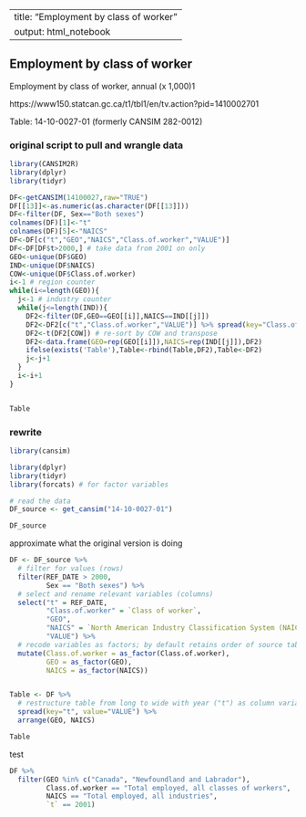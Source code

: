<!--
Copyright 2019 Province of British Columbia

Licensed under the Apache License, Version 2.0 (the "License");
you may not use this file except in compliance with the License.
You may obtain a copy of the License at

http://www.apache.org/licenses/LICENSE-2.0

Unless required by applicable law or agreed to in writing, software distributed under the License is distributed on an "AS IS" BASIS,
WITHOUT WARRANTIES OR CONDITIONS OF ANY KIND, either express or implied.
See the License for the specific language governing permissions and limitations under the License.
-->



---
title: "Employment by class of worker"
output: html_notebook
---

## Employment by class of worker

Employment by class of worker, annual (x 1,000)1

https://www150.statcan.gc.ca/t1/tbl1/en/tv.action?pid=1410002701

Table: 14-10-0027-01 (formerly CANSIM  282-0012)




### original script to pull and wrangle data

```r

library(CANSIM2R)
library(dplyr)
library(tidyr)

DF<-getCANSIM(14100027,raw="TRUE")
DF[[13]]<-as.numeric(as.character(DF[[13]]))
DF<-filter(DF, Sex=="Both sexes")
colnames(DF)[1]<-"t"
colnames(DF)[5]<-"NAICS"
DF<-DF[c("t","GEO","NAICS","Class.of.worker","VALUE")] 
DF<-DF[DF$t>2000,] # take data from 2001 on only
GEO<-unique(DF$GEO)
IND<-unique(DF$NAICS)
COW<-unique(DF$Class.of.worker)
i<-1 # region counter
while(i<=length(GEO)){
  j<-1 # industry counter
  while(j<=length(IND)){
    DF2<-filter(DF,GEO==GEO[[i]],NAICS==IND[[j]])
    DF2<-DF2[c("t","Class.of.worker","VALUE")] %>% spread(key="Class.of.worker",value="VALUE")
    DF2<-t(DF2[COW]) # re-sort by COW and transpose
    DF2<-data.frame(GEO=rep(GEO[[i]]),NAICS=rep(IND[[j]]),DF2)
    ifelse(exists('Table'),Table<-rbind(Table,DF2),Table<-DF2)
    j<-j+1
  }
  i<-i+1
}



```

```r
Table
```



### rewrite


```r

library(cansim)

library(dplyr)
library(tidyr)
library(forcats) # for factor variables

```


```r

# read the data 
DF_source <- get_cansim("14-10-0027-01")

DF_source

```


approximate what the original version is doing

```r

DF <- DF_source %>%
  # filter for values (rows)
  filter(REF_DATE > 2000,
         Sex == "Both sexes") %>%
  # select and rename relevant variables (columns)
  select("t" = REF_DATE,
         "Class.of.worker" = `Class of worker`,
         "GEO",
         "NAICS" = `North American Industry Classification System (NAICS)`,
         "VALUE") %>%
  # recode variables as factors; by default retains order of source table
  mutate(Class.of.worker = as_factor(Class.of.worker),
         GEO = as_factor(GEO),
         NAICS = as_factor(NAICS))


Table <- DF %>%
  # restructure table from long to wide with year ("t") as column variable
  spread(key="t", value="VALUE") %>%
  arrange(GEO, NAICS)

Table


```


test 

```r

DF %>%
  filter(GEO %in% c("Canada", "Newfoundland and Labrador"),
         Class.of.worker == "Total employed, all classes of workers",
         NAICS == "Total employed, all industries",
         `t` == 2001)


```

